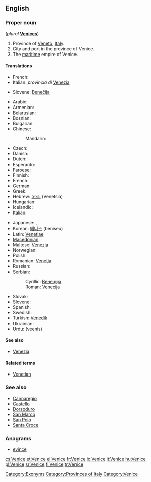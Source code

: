==English==
{{wikipedia}}

===Proper noun===
{{en-proper noun}} (''plural'' '''[[Venices]]''')

# Province of [[Veneto]], [[Italy]].
# City and port in the province of Venice.
# The [[maritime]] empire of Venice.

====Translations====
{{trans-top|province}}
* French: {{t+|fr|Venise}}
* Italian: ''provincia di'' [[Venezia]]
{{trans-mid}}
* Slovene: [[Benečija]] {{f}}
{{trans-bottom}}

{{trans-top|city}}
* Arabic: {{t|ar|البندقية|f|tr=al-bunduqíyya}}
* Armenian: {{t-|hy|Վենետիկ|tr=Venetik}}
* Belarusian: {{t|be|Венецыя|f|tr=Venécyja|xs=Belarusian}}
* Bosnian: {{t-|bs|Venecija|f}}
* Bulgarian: {{t-|bg|Венеция|f|tr=Venécija}}
* Chinese:
*: Mandarin: {{t|cmn|威尼斯|tr=Wēinísī|sc=Hani}}
* Czech: {{t+|cs|Benátky|f|p}}
* Danish: {{t-|da|Venedig}}
* Dutch: {{t-|nl|Venetië}}
* Esperanto: {{t|eo|Venecio|xs=Esperanto}}
* Faroese: {{t|fo|Venesia|xs=Faroese}}
* Finnish: {{t+|fi|Venetsia}}
* French: {{t+|fr|Venise}}
* German: {{t+|de|Venedig|n}}
* Greek: {{t+|el|Βενετία|f|tr=Venetía}}
* Hebrew: [[ונציה]] (Venetsia)
* Hungarian: {{t+|hu|Velence}}
* Icelandic: {{t-|is|Feneyjar|f|p}}
* Italian: {{t+|it|Venezia|f}}
{{trans-mid}}
* Japanese: {{t|ja|ヴェネツィア|tr=Venetsia, Benetsia}},  {{t|ja|ヴェニス|tr=Venisu, Benisu}}
* Korean: [[베니스]] (beniseu)
* Latin: [[Venetiae]] {{f|p}}
* [[Macedonian]]: {{t-|mk|Венеција|f|tr=Venécija}}
* Maltese: [[Venezja]]
* Norwegian: {{t-|no|Venezia}}
* Polish: {{t+|pl|Wenecja|f}}
* Romanian: [[Veneţia]]
* Russian: {{t-|ru|Венеция|f|tr=Venécija}}
* Serbian:
*: Cyrillic: [[Венеција]] {{f}}
*: Roman: [[Venecija#Serbian|Venecija]] {{f}}
* Slovak: {{t-|sk|Benátky|f|p}}
* Slovene: {{t+|sl|Benetke|f|p}}
* Spanish: {{t+|es|Venecia|f}}
* Swedish: {{t+|sv|Venedig}}
* Turkish: [[Venedik]]
* Ukrainian: {{t|uk|Венецiя|f|tr=Venécija|xs=Ukrainian}}
* Urdu: {{ur-Arab|[[وینس]]}} (veenis) {{m}}
{{trans-bottom}}

{{trans-top|empire}}
{{trans-mid}}
{{trans-bottom}}

====See also====
* [[Venezia]]

====Related terms====
* [[Venetian]]

===See also===
* [[Cannaregio]]
* [[Castello]]
* [[Dorsoduro]]
* [[San Marco]]
* [[San Polo]]
* [[Santa Croce]]

===Anagrams===
* [[evince#English|evince]]

[[Category:Exonyms]]
[[Category:Provinces of Italy]]
[[Category:Venice]]

[[cs:Venice]]
[[et:Venice]]
[[el:Venice]]
[[fr:Venice]]
[[io:Venice]]
[[it:Venice]]
[[hu:Venice]]
[[pl:Venice]]
[[sr:Venice]]
[[fi:Venice]]
[[tr:Venice]]